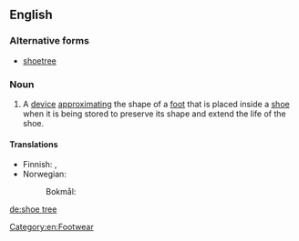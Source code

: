 ==English==

===Alternative forms===
* [[shoetree]]

===Noun===
{{en-noun}}
{{wikipedia}}

# A [[device]] [[approximating]] the shape of a [[foot]] that is placed inside a [[shoe]] when it is being stored to preserve its shape and extend the life of the shoe.

====Translations====
{{trans-top|device to preserve the shape of a shoe}}
* Finnish: {{t|fi|lepolesti}}, {{t+|fi|lesti}}
* Norwegian:
*: Bokmål: {{t|nb|skoblokk|m}}
{{trans-mid}}
{{trans-bottom}}

[[Category:en:Footwear]]

[[de:shoe tree]]